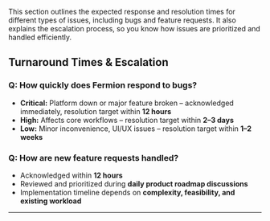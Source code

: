 
This section outlines the expected response and resolution times for different types of issues, including bugs and feature requests. 
It also explains the escalation process, so you know how issues are prioritized and handled efficiently.

## Turnaround Times & Escalation

### Q: How quickly does Fermion respond to bugs?
- **Critical:** Platform down or major feature broken – acknowledged immediately, resolution target within **12 hours**  
- **High:** Affects core workflows – resolution target within **2–3 days**  
- **Low:** Minor inconvenience, UI/UX issues – resolution target within **1–2 weeks**

### Q: How are new feature requests handled?
- Acknowledged within **12 hours**  
- Reviewed and prioritized during **daily product roadmap discussions**  
- Implementation timeline depends on **complexity, feasibility, and existing workload**

---